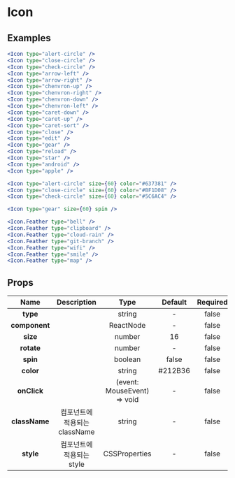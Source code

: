 
# Icon

## Examples

```jsx header=기본&nbsp;예제
<Icon type="alert-circle" />
<Icon type="close-circle" />
<Icon type="check-circle" />
<Icon type="arrow-left" />
<Icon type="arrow-right" />
<Icon type="chenvron-up" />
<Icon type="chenvron-right" />
<Icon type="chenvron-down" />
<Icon type="chenvron-left" />
<Icon type="caret-down" />
<Icon type="caret-up" />
<Icon type="caret-sort" />
<Icon type="close" />
<Icon type="edit" />
<Icon type="gear" />
<Icon type="reload" />
<Icon type="star" />
<Icon type="android" />
<Icon type="apple" />
```

```jsx header=색상&nbsp;변경&nbsp;예제
<Icon type="alert-circle" size={60} color="#637381" />
<Icon type="close-circle" size={60} color="#BF1D08" />
<Icon type="check-circle" size={60} color="#5C6AC4" />
```

```jsx header=Spin&nbsp;예제
<Icon type="gear" size={60} spin />
```

```jsx header=Feather&nbsp;예제
<Icon.Feather type="bell" />
<Icon.Feather type="clipboard" />
<Icon.Feather type="cloud-rain" />
<Icon.Feather type="git-branch" />
<Icon.Feather type="wifi" />
<Icon.Feather type="smile" />
<Icon.Feather type="map" />
```

## Props
| Name | Description | Type | Default | Required |
|:---:|:---:|:---:|:---:|:---:|
| **type** |  | string | - | false |
| **component** |  | ReactNode | - | false |
| **size** |  | number | 16 | false |
| **rotate** |  | number | - | false |
| **spin** |  | boolean | false | false |
| **color** |  | string | #212B36 | false |
| **onClick** |  | (event: MouseEvent) => void | - | false |
| **className** | 컴포넌트에 적용되는 className | string | - | false |
| **style** | 컴포넌트에 적용되는 style | CSSProperties | - | false |

<style jsx global>{`
  .component-container {
    padding-left: 40px;
    padding-right: 40px;
    text-align: center;
  }

  .caple-icon:not(:last-child) {
    margin-right: 10px;
  }

  .caple-card--header, .caple-collapse {
    font-family: 'Spoqa Han Sans', -apple-system, BlinkMacSystemFont, 'Sans-serif';
  }
`}</style>